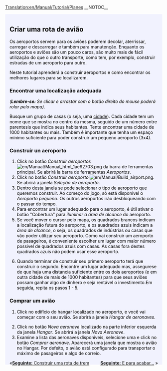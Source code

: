 [[Translation:en/Manual/Tutorial/Planes]]
__NOTOC__
{{en/Tabs|5|4
|pt/Manual/Tutorial/Tutorial|1. Inicio<!--
-->|pt/Manual/Tutorial/Autocarros (Ônibus)|2. Autocarros<!--
-->|pt/Manual/Tutorial/Comboios (Trens)|3. Comboios<!--
-->|pt/Manual/Tutorial/Aviões|4. Aviões<!--
-->|pt/Manual/Tutorial/Fim|5. Final}}
<div style="padding:.5em 1em 1em 1em; border-top:none; background-color:#f1f2fe; color:#000;">
{{pt/Manual/Tutorial/Tutorial}}
==Criar uma rota de avião==
Os aeroportos servem para os aviões poderem decolar, aterrissar, carregar e descarregar e também para manutenção. Enquanto os aeroportos e aviões são um pouco caros, são muito mais de fácil utilização do que o outro transporte, como tem, por exemplo, construir estradas de um aeroporto para outro.

Neste tutorial aprenderá a construir aeroportos e como encontrar os melhores lugares para se localizarem.
{{en/Phototable|[[File:en/Manual/Airport s.png]]|Aeroporto pequeno (3x4).|none}}

===Encontrar uma localização adequada===
''('''Lembre-se:''' Se clicar e arrastar com o botão direito do mouse poderá rolar pelo mapa)''.

Busque um grupo de casas (o seja, uma [[pt/Cidade|cidade]]). Cada cidade tem um nome que se mostra no centro da mesma, seguido de um número entre parentesis que indica seus habitantes. Tente encontrar uma cidade de 1000 habitantes ou mais. Também é importante que tenha um espaço mínimo suficiente para poder construir um pequeno aeroporto (3x4).

===Construir un aeroporto===
#Click no botão ''Construir aeroportos'' [[File:en/Manual/Manual html 1ae92703.png]] da barra de ferramentas principal. Se abrirá la barra de ferramentas ''Aeroportos''.
#Click no botão ''Construir aeroporto'' [[File:en/Manual/Build airport.png]]. Se abrirá a janela ''Seleção de aeroporto''.
#Dentro desta janela se pode selecionar o tipo de aeroporto que queremos construir. Ao começo do jogo, só está disponível o ''Aeroporto pequeno''. Os outros aeroportos irão desbloqueando com o passar do tempo.
#Para encontrar um lugar adequado para o aeroporto, é útil ativar o botão "Cobertura" para ''iluminar a área de alcance'' do aeroporto.
#Se você mover o cursor pelo mapa, os quadrados brancos indicam a localização futura do aeroporto, e os auadrados azuis indicam a ''área de alcance'', o seja, os quadrados de indústrias ou casas que vão poder utilizar seu aeroporto. Como vai construir um aeroporto de pasageiros, é conveniente escolher um lugar com maior número possivel de quadrados azuis com casas. As casas fora destes quadrados azuis não podem usar esse aeroporto.
{{en/Phototable|[[File:es/Manual/Build-airport-3.png|400px]]|Um lugar adequado para construir um aeroporto.|none|6=:}}
<ol start="6">
<li>Quando terminar de construir seu primero aeroporto terá que construir o segundo. Encontre um lugar adequado mas, assegurese de que haja uma distancia suficiente entre os dois aeroportos (e em outra cidade de mais de 1000 habitantes) para que seus aviões possam ganhar algo de dinhero e seja rentável o investimento.Em seguida, repita os pasos 1 - 5.
</ol>
===Comprar um avião===
#Click no edifício do hangar localizado no aeroporto, e você vai começar com o seu avião. Se abrirá a janela ''Hangar de aeronaves''.
{{en/Phototable|[[File:es/Manual/Step1aircraft.png|550px]]|Janela Hangar de aeronaves.|none|6=:}}
<ol start="2">
<li>Click no botão ''Nova aeronave'' localizado na parte inferior esquerda da janela ''Hangar''. Se abrirá a janela ''Nova Aeronave''.
<li>Examine a lista das aeronaves disponiveis, selecione uma e click no botão ''Comprar aeronave''. Aparecerá uma janela que mostra o avião no Hangar. Por defeito, o avião está configurado para transportar o máximo de pasageiros e algo de correio.
</ol>
<span style="float: left">&laquo;[[pt/Manual/Tutorial/Comboios (Trens)|'''Seguinte:''' Construir uma rota de trem]] </span>
<span style="float: right">[[pt/Manual/Tutorial/Fim|'''Seguinte:''' E para acabar...]] &raquo;</span>
</div>